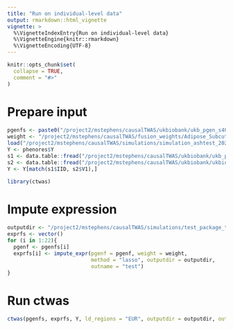 ```yaml
---
title: "Run on individual-level data"
output: rmarkdown::html_vignette
vignette: >
  %\VignetteIndexEntry{Run on individual-level data}
  %\VignetteEngine{knitr::rmarkdown}
  %\VignetteEncoding{UTF-8}
---
```


```r
knitr::opts_chunk$set(
  collapse = TRUE,
  comment = "#>"
)
```

# Prepare input

```r
pgenfs <- paste0("/project2/mstephens/causalTWAS/ukbiobank/ukb_pgen_s40.22/ukb_chr", 1:22, "_s40.22.pgen")
weight <- "/project2/mstephens/causalTWAS/fusion_weights/Adipose_Subcutaneous"
load("/project2/mstephens/causalTWAS/simulations/simulation_ashtest_20201001/simu_20201001-1-1-pheno.Rd")
Y <- phenores$Y
s1 <- data.table::fread("/project2/mstephens/causalTWAS/ukbiobank/ukb_pgen_s40.22/ukb_chr10_s40.22.psam")
s2 <- data.table::fread("/project2/mstephens/causalTWAS/ukbiobank/ukbiobank_samples_s40.22.txt")
Y <- Y[match(s1$IID, s2$V1),]
```


```r
library(ctwas)
```

# Impute expression
```r
outputdir <- "/project2/mstephens/causalTWAS/simulations/test_package_temp"
exprfs <- vector()
for (i in 1:22){
  pgenf <- pgenfs[i]
  exprfs[i] <- impute_expr(pgenf = pgenf, weight = weight,
                           method = "lasso", outputdir = outputdir,
                           outname = "test")
}
```

# Run ctwas 
```r
ctwas(pgenfs, exprfs, Y, ld_regions = "EUR", outputdir = outputdir, outname = "test")
```
